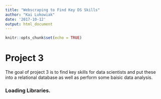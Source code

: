 ```yaml
---
title: "Webscraping to Find Key DS Skills"
author: "Kai Lukowiak"
date: '2017-10-12'
output: html_document
---
```


```r
knitr::opts_chunk$set(echo = TRUE)
```

# Project 3

The goal of project 3 is to find key skills for data scientists and put these into a relational database as well as perform some baisic data analysis.

### Loading Libraries.

```r

```


